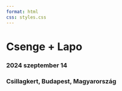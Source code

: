 ```yaml
---
format: html
css: styles.css
---
```


<style>
  body {
  background-image: url("https://raw.githubusercontent.com/Cpetak/esk_honlap/main/images/test_blue3.png");
  background-size: contain;
  background-repeat: no-repeat;
  background-position: center;
}
  
</style>

<p class="bottom-space">
   
</p>

# Csenge + Lapo {.test1}

### 2024 szeptember 14 {.test3}


### Csillagkert, Budapest, Magyarország {.test3}